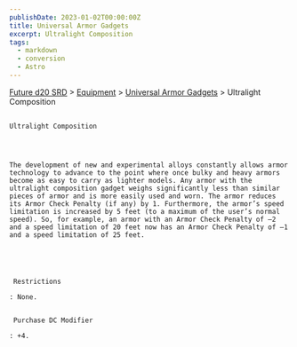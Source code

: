 ```yaml
---
publishDate: 2023-01-02T00:00:00Z
title: Universal Armor Gadgets
excerpt: Ultralight Composition
tags:
  - markdown
  - conversion
  - Astro
---
```









[Future d20 SRD](/#futureD20)
     > [Equipment](future-d20-srd-equipment-index)
     > [Universal Armor Gadgets](future-d20-srd-equipment-gadgets-universal-armor-index)
     > Ultralight Composition
    




## 
    Ultralight Composition
   



    The development of new and experimental alloys constantly allows armor technology to advance to the point where once bulky and heavy armors become as easy to carry as lighter models. Any armor with the ultralight composition gadget weighs significantly less than similar pieces of armor and is more easily used and worn. The armor reduces its Armor Check Penalty (if any) by 1. Furthermore, the armor’s speed limitation is increased by 5 feet (to a maximum of the user’s normal speed). So, for example, an armor with an Armor Check Penalty of –2 and a speed limitation of 20 feet now has an Armor Check Penalty of –1 and a speed limitation of 25 feet.
   




     Restrictions
    
    : None.
    

     Purchase DC Modifier
    
    : +4.
   





